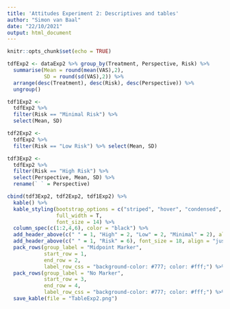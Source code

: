 ```yaml
---
title: 'Attitudes Experiment 2: Descriptives and tables'
author: "Simon van Baal"
date: "22/10/2021"
output: html_document
---
```


```r
knitr::opts_chunk$set(echo = TRUE)
```

```r
tdfExp2 <- dataExp2 %>% group_by(Treatment, Perspective, Risk) %>%
  summarise(Mean = round(mean(VAS),2),
            SD = round(sd(VAS),2)) %>%
  arrange(desc(Treatment), desc(Risk), desc(Perspective)) %>%
  ungroup()

tdf1Exp2 <- 
  tdfExp2 %>% 
  filter(Risk == "Minimal Risk") %>% 
  select(Mean, SD)

tdf2Exp2 <- 
  tdfExp2 %>% 
  filter(Risk == "Low Risk") %>% select(Mean, SD)

tdf3Exp2 <- 
  tdfExp2 %>% 
  filter(Risk == "High Risk") %>% 
  select(Perspective, Mean, SD) %>%
  rename(` ` = Perspective)

cbind(tdf3Exp2, tdf2Exp2, tdf1Exp2) %>% 
  kable() %>%
  kable_styling(bootstrap_options = c("striped", "hover", "condensed", "responsive"), 
                full_width = T, 
                font_size = 14) %>%
  column_spec(c(1:2,4,6), color = "black") %>%
  add_header_above(c(" " = 1, "High" = 2, "Low" = 2, "Minimal" = 2), align = "justify") %>%
  add_header_above(c(" " = 1, "Risk" = 6), font_size = 18, align = "justify") %>%
  pack_rows(group_label = "Midpoint Marker", 
            start_row = 1, 
            end_row = 2,
            label_row_css = "background-color: #777; color: #fff;") %>%
  pack_rows(group_label = "No Marker", 
            start_row = 3, 
            end_row = 4, 
            label_row_css = "background-color: #777; color: #fff;") %>%
  save_kable(file = "TableExp2.png")



```

